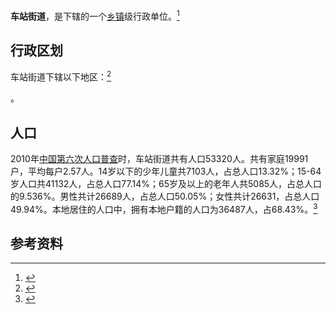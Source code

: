 {{中国乡级行政区|37/03/03/001/000}}

'''车站街道'''，是{{PRC admin/fullname|37/03/03/001/000|3}}下辖的一个[[乡镇|乡镇]]级行政单位。<ref>{{PRC admin/ref sgc|{{PRC admin/parent|37/03/03/001/000}}}}</ref>

== 行政区划 ==

车站街道下辖以下地区：<ref>{{PRC admin/ref sgc|37/03/03/001/000}}</ref>

{{PRC admin/children|37/03/03/001/000}}。
== 人口 ==

2010年[[中国第六次人口普查|中国第六次人口普查]]时，车站街道共有人口53320人。共有家庭19991户，平均每户2.57人。14岁以下的少年儿童共7103人，占总人口13.32%；15-64岁人口共41132人，占总人口77.14%；65岁及以上的老年人共5085人，占总人口的9.536%。男性共计26689人，占总人口50.05%；女性共计26631，占总人口49.94%。本地居住的人口中，拥有本地户籍的人口为36487人，占68.43%。<ref name="人口普查2010">{{cite web| url =http://www.yearbookchina.com/navipage-n2013030152000017.html| title =《中国2010年人口普查分乡、镇、街道资料》| author =中国国务院人口普查办公室、中国国家统计局人口就业统计司等| year =2010| website =统计年鉴分享平台| page =表15 山东省乡、镇、街道人口| format =收费| access-date =2018-07-19| archive-url =https://web.archive.org/web/20180719084356/http://www.yearbookchina.com/navipage-n2013030152000017.html| archive-date =2018-07-19| dead-url =no}}</ref>

== 参考资料 ==

{{reflist}}

{{行政区划小作品}}
{{PRC admin/navcat|37/03/03/001/000}}